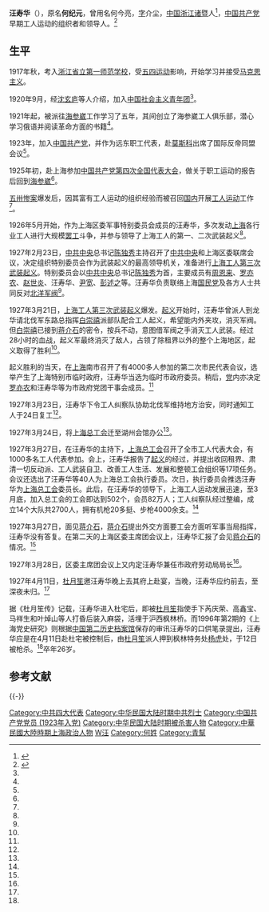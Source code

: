 {{Infobox_Person
| name = 汪寿华
| image = Wang Shouhua.jpg
| box_width = 200px
| caption = 汪寿华1924年5月15日在海參崴的留影
| occupation = 社會名人
| period = 
| birth_name = 何纪元
| other_names = 何今亮
| Sex = 男
| birth_date = 1901年4月
| birth_place = {{QING|浙江省}}[[诸暨|诸暨]]
| death_date = 1927年4月11日（26歲）
| death_place = {{ROC-1912|上海市}}枫林桥
| nationality = {{ROC-1912}}
| residence = 
| party = {{CPC}}
| religion = [[共产主义|共产主义]]
| spouse = 
| relatives = 
| education = 浙江省立第一师范学校
| past = [[中国共青团|中国共青团]]團員<br>苏联留學生<br>工運領袖<br>[[上海特别市临时市政府|上海特别市临时市政府]]委员<br>[[上海总工会|上海总工会]]委员长<br>[[青帮|青帮]]成員
| work = 上海工人第三次武装起义
| award = 
}}
'''汪寿华'''（{{bd|1901年|4月|1927年|4月11日|catIdx=W汪}}），原名'''何纪元'''，曾用名何今亮，[[表字|字]]介尘，[[中国|中国]][[浙江|浙江]][[诸暨|诸暨]]人<ref>{{Cite web|url=http://www.xinhuanet.com/politics/2018-04/29/c_1122762771.htm|title=中共早期工人运动杰出领导人——汪寿华|date=2018-04-29|publisher=新华网|language=zh-cn|access-date=2020-02-18|archive-date=2020-08-15|archive-url=https://web.archive.org/web/20200815041837/http://www.xinhuanet.com/politics/2018-04/29/c_1122762771.htm|dead-url=no}}</ref>，[[中国共产党|中国共产党]]早期工人运动的组织者和领导人。<ref name=":0">{{Cite web|title=愿为党和工人阶级事业牺牲一切 ——记甘洒热血写春秋的汪寿华|url=http://www.zjrb.cn/news/2019-09-16/574003.html|accessdate=2020-08-01|author=吴帆|date=2019-09-16|format=|publisher=诸暨日报|language=|archive-date=2021-03-02|archive-url=https://web.archive.org/web/20210302100806/http://www.zjrb.cn/news/2019-09-16/574003.html|dead-url=no}}</ref>

==生平==
1917年秋，考入[[浙江省立第一师范学校|浙江省立第一师范学校]]，受[[五四运动|五四运动]]影响，开始学习并接受[[马克思主义|马克思主义]]。

1920年9月，经[[沈定一|沈玄庐]]等人介绍，加入[[中国共青团|中国社会主义青年团]]<ref name=":0" />。

1921年起，被派往[[海參崴|海参崴]]工作学习了五年，其间创立了海参崴工人俱乐部，潜心学习俄语并阅读革命方面的书籍<ref name=":0" />。 

1923年，加入[[中国共产党|中国共产党]]，并作为远东职工代表，赴[[莫斯科|莫斯科]]出席了国际反帝同盟会议<ref name=":0" />。

1925年初，赴上海参加[[中国共产党第四次全国代表大会|中国共产党第四次全国代表大会]]，做关于职工运动的报告后回到[[海參崴|海参崴]]<ref name=":0" />。

[[五卅运动|五卅惨案]]爆发后，因其富有工人运动的组织经验而被召回[[中國|国内]]开展[[勞工運動|工人运动]]工作<ref name=":0" />。

1926年5月开始，作为上海区委军事特别委员会成员的汪寿华，多次发动[[上海市|上海]]各行业工人进行大规模[[罷工|罢工]]斗争，并参与领导了上海工人的第一、二次武装起义<ref name=":0" />。

1927年2月23日，[[中国共产党中央委员会|中共中央]]总书记[[陈独秀|陈独秀]]主持召开了[[中国共产党中央委员会|中共中央]]和上海区委联席会议，决定组织特别委员会作为武装起义的最高领导机关，准备进行[[上海工人三次武装起义|上海工人第三次武装起义]]。特别委员会以[[中国共产党中央委员会|中共中央]]总书记[[陈独秀|陈独秀]]为首，主要成员有[[周恩来|周恩来]]、[[罗亦农|罗亦农]]、[[赵世炎|赵世炎]]、汪寿华、[[尹宽|尹宽]]、[[彭述之|彭述之]]等。汪寿华负责联络上海[[中國國民黨|国民党]]及各方人士共同反对[[北洋军阀|北洋军阀]]<ref name=":0" />。

1927年3月21日，[[上海工人三次武装起义|上海工人第三次武装起义]]爆发。[[上海工人三次武装起义|起义]]开始时，汪寿华曾派人到龙华请北伐军东路总指挥[[白崇禧|白崇禧]]派部队配合工人起义，希望能内外夹攻，消灭军阀。但[[白崇禧|白崇禧]]已接到[[蔣中正|蒋介石]]的密令，按兵不动，意图借军阀之手消灭工人武装。经过28小时的血战，起义军最终消灭了敌人，占领了除租界以外的整个上海地区，起义取得了胜利<ref name=":0" />。

起义胜利的当天，在[[上海市|上海]]南市召开了有4000多人参加的第二次市民代表会议，选举产生了上海特别市临时政府，汪寿华当选为临时市政府委员。稍后，[[中国共产党|党]]内亦决定[[罗亦农|罗亦农]]和汪寿华等为市政府党团干事会成员。<ref name=":0" />

1927年3月23日，汪寿华下令工人纠察队协助北伐军维持地方治安，同时通知工人于24日复工<ref name=":0" />。

1927年3月24日，将[[上海总工会|上海总工会]]迁至湖州会馆办公<ref name=":0" />。

1927年3月27日，在汪寿华的主持下，[[上海总工会|上海总工会]]召开了全市工人代表大会，有1000多名工人代表参加。会上，汪寿华报告了[[上海工人三次武装起义|起义]]的经过，并提出收回租界、肃清一切反动派、工人武装自卫、改善工人生活、发展和整顿工会组织等17项任务。会议还选出了汪寿华等40人为上海总工会执行委员。次日，执行委员会推选汪寿华为[[上海总工会|上海总工会]]委员长。此后，在汪寿华的领导下，上海工人运动发展迅速，至3月底，加入总工会的工会即达到502个，会员82万人；工人纠察队经过整编，成立14个大队共2700人，拥有机枪20多挺、步枪4000余支。<ref name=":0" />

1927年3月27日，面见[[蔣中正|蒋介石]]，[[蔣中正|蒋介石]]提出外交方面要工会方面听军事当局指挥，汪寿华没有答复。在第二天的上海区委主席团会议上，汪寿华汇报了会见[[蔣中正|蒋介石]]的情况。<ref name=":0" />

1927年3月28日，区委主席团会议上又内定汪寿华兼任市政府劳动局局长<ref name=":0" />。

1927年4月11日，[[杜月笙|杜月笙]]邀汪寿华晚上去其府上赴宴，当晚，汪寿华应约前去，至深夜未归。<ref name=":0" />

据《杜月笙传》记载，汪寿华进入杜宅后，即被[[杜月笙|杜月笙]]指使手下芮庆荣、高鑫宝、马祥生和叶焯山等人打昏后装入麻袋，活埋于沪西枫林桥。而1996年第2期的《上海党史研究》则根据[[中国第二历史档案馆|中国第二历史档案馆]]保存的审讯汪寿华的口供笔录提出，汪寿华应是在4月11日赴杜宅被控制后，由[[杜月笙|杜月笙]]派人押到枫林特务处[[杨虎|杨虎]]处，于12日被枪杀。<ref name=":0" />卒年26岁。

== 参考文献 ==
{{Reflist}}

{{-}}
{{上海市市长}}

{{DEFAULTSORT:Wang汪}}
[[Category:中共四大代表|Category:中共四大代表]]
[[Category:中华民国大陆时期中共烈士|Category:中华民国大陆时期中共烈士]]
[[Category:中国共产党党员_(1923年入党)|Category:中国共产党党员 (1923年入党)]]
[[Category:中华民国大陆时期被杀害人物|Category:中华民国大陆时期被杀害人物]]
[[Category:中華民國大陸時期上海政治人物|Category:中華民國大陸時期上海政治人物]]
[[Category:诸暨人|W汪]]
[[Category:何姓|Category:何姓]]
[[Category:青幫|Category:青幫]]